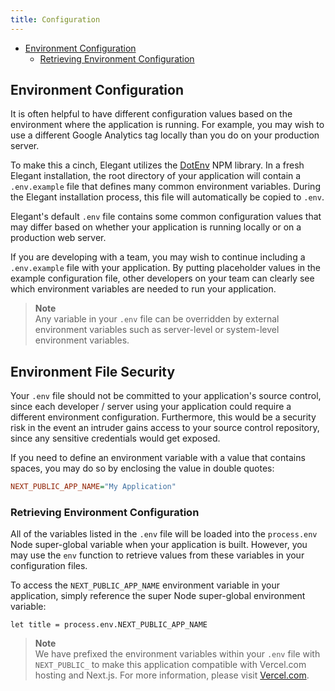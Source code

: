 ```yaml
---
title: Configuration
---
```


- [Environment Configuration](#environment-configuration)
    - [Retrieving Environment Configuration](#retrieving-environment-configuration)

<a name="environment-configuration"></a>

## Environment Configuration

It is often helpful to have different configuration values based on the environment where the application is running. For example, you may wish to use a different Google Analytics tag locally than you do on your production server.

To make this a cinch, Elegant utilizes the [DotEnv](https://github.com/motdotla/dotenv) NPM library. In a fresh Elegant installation, the root directory of your application will contain a `.env.example` file that defines many common environment variables. During the Elegant installation process, this file will automatically be copied to `.env`.

Elegant's default `.env` file contains some common configuration values that may differ based on whether your application is running locally or on a production web server.

If you are developing with a team, you may wish to continue including a `.env.example` file with your application. By putting placeholder values in the example configuration file, other developers on your team can clearly see which environment variables are needed to run your application.

> **Note**  
> Any variable in your `.env` file can be overridden by external environment variables such as server-level or system-level environment variables.

<a name="environment-file-security"></a>

## Environment File Security

Your `.env` file should not be committed to your application's source control, since each developer / server using your application could require a different environment configuration. Furthermore, this would be a security risk in the event an intruder gains access to your source control repository, since any sensitive credentials would get exposed.

If you need to define an environment variable with a value that contains spaces, you may do so by enclosing the value in double quotes:

```ini
NEXT_PUBLIC_APP_NAME="My Application"
```

<a name="retrieving-environment-configuration"></a>

###  Retrieving Environment Configuration

All of the variables listed in the `.env` file will be loaded into the `process.env` Node super-global variable when your application is built. However, you may use the `env` function to retrieve values from these variables in your configuration files. 

To access the `NEXT_PUBLIC_APP_NAME` environment variable in your application, simply reference the super Node super-global environment variable:

```nothing
let title = process.env.NEXT_PUBLIC_APP_NAME
```
> **Note**  
> We have prefixed the environment variables within your `.env` file with `NEXT_PUBLIC_` to make this application compatible with Vercel.com hosting and Next.js. For more information, please visit [Vercel.com](https://nextjs.org/docs/basic-features/environment-variables#exposing-environment-variables-to-the-browser).